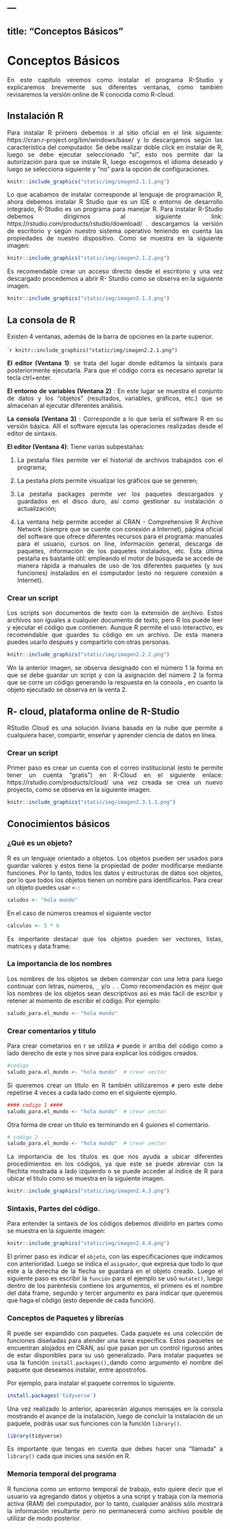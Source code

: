 ## ---
title: "Conceptos Básicos"
---
# Conceptos Básicos

<div style="text-align: justify">

En este capítulo veremos como instalar el programa R-Studio y explicaremos brevemente sus diferentes ventanas, como también revisaremos la versión online de R conocida como R-cloud.

## Instalación R

Para instalar R primero debemos ir al sitio oficial en el link siguiente:  https://cran.r-project.org/bin/windows/base/  y lo descargamos según las característica del computador. Se debe realizar doble click en instalar de R, luego se debe ejecutar seleccionado “sí”,  esto nos permite dar la autorización para que se instale R, luego escogemos el idioma deseado y luego se selecciona siguiente y “no” para la opción de configuraciones. 

```{r echo=FALSE, out.width = "653px", out.height="320px",fig.align='center', fig.cap='Instalar R.'}
knitr::include_graphics("static/img/imagen2.1.1.png")
```

Lo que acabamos de instalar corresponde al lenguaje de programación R, ahora debemos instalar R Studio que es un IDE o entorno de desarrollo integrado, R-Studio es un programa para manejar R. Para instalar R-Studio debemos dirigirnos al siguiente link: https://rstudio.com/products/rstudio/download/ . descargamos la versión de escritorio y según nuestro sistema operativo teniendo en cuenta las propiedades de nuestro dispositivo. Como se muestra en la siguiente imagen:

```{r echo=FALSE, out.width = "653px", out.height="320px",fig.align='center', fig.cap='Instalar R- Studio.'}
knitr::include_graphics("static/img/imagen2.1.2.png")
```

Es recomendable crear un acceso directo desde el escritorio y una vez descargado procedemos a abrir R- Sturdio como se observa en la siguiente imagen.

```{r echo=FALSE, out.width = "653px", out.height="320px",fig.align='center', fig.cap='R- Studio desde el escritorio.'}
knitr::include_graphics("static/img/imagen2.1.3.png")
```

## La consola de R

Existen 4 ventanas, además de la barra de opciones en la parte superior.

````{r echo=FALSE, out.width = "653px", out.height="320px",fig.align='center', fig.cap='ventanas de R_Studio.'}
knitr::include_graphics("static/img/imagen2.2.1.png")
```

**El editor (Ventana 1)**:  se trata del lugar donde editamos la sintaxis para posteriormente ejecutarla. Para que el código corra es necesario  apretar la tecla ctrl+enter.

**El entorno de variables (Ventana 2)** : En este lugar se muestra el conjunto de datos y los “objetos” (resultados, variables, gráficos, etc.) que se almacenan al ejecutar diferentes análisis.

**La consola (Ventana 3)** :  Corresponde a lo que sería el software R en su versión básica. Allí el software ejecuta las operaciones realizadas desde el editor de sintaxis.

**El editor (Ventana 4)**: Tiene varias subpestañas: 

1.	La pestaña files permite ver el historial de archivos trabajados con el programa; 

2.	La pestaña plots permite visualizar los gráficos que se generen; 

3.	La pestaña packages permite ver los paquetes descargados y guardados en el disco duro, así como gestionar su instalación o actualización;

4.	La ventana help permite acceder al CRAN - Comprehensive R Archive Network (siempre que se cuente con conexión a Internet), página oficial del software que ofrece diferentes recursos para el programa: manuales para el usuario, cursos on line, información general, descarga de paquetes, información de los paquetes instalados, etc. Esta última pestaña es bastante útil: empleando el motor de búsqueda se accede de manera rápida a manuales de uso de los diferentes paquetes (y sus funciones) instalados en el computador (esto no requiere conexión a Internet). 

### Crear un script 

Los scripts son documentos de texto con la extensión de archivo. Estos archivos son iguales a cualquier documento de texto, pero R los puede leer y ejecutar el código que contienen. Aunque R permite el uso interactivo, es recomendable que guardes tu código en un archivo. De esta manera puedes usarlo después y compartirlo con otras personas.

```{r echo=FALSE, out.width = "653px", out.height="320px",fig.align='center', fig.cap='Crear un script.' }
knitr::include_graphics("static/img/imagen2.2.2.png")
```
Wn la anterior imagen, se observa designado con el número 1  la forma en que se debe guardar un script y con la asignación del número 2 la forma que se corre un código generando la respuesta  en la consola , en cuanto la objeto ejecutado se observa en la venta 2.

## R- cloud, plataforma online de R-Studio 

RStudio Cloud es una solución liviana basada en la nube que permite a cualquiera hacer, compartir, enseñar y aprender ciencia de datos en línea. 

### Crear  un script 

Primer paso es crear un cuenta con el correo institucional (esto te permite tener un cuenta "gratis") en R-Cloud en el siguiente enlace: https://rstudio.com/products/cloud/   una vez creada se crea un nuevo proyecto, como se observa en la siguiente imagen. 

```{r echo=FALSE, out.width = "653px", out.height="320px",fig.align='center', fig.cap='R-studio cloud.'}
knitr::include_graphics("static/img/imagen2.3.1.1.png")
```

## Conocimientos básicos

### ¿Qué es un objeto?

R es un lenguaje orientado a objetos. Los objetos pueden ser usados para guardar valores y estos tiene la propiedad de poder modificarse mediante funciones. Por lo tanto, todos los datos y estructuras de datos son objetos, por lo que todos los objetos tienen un nombre para identificarlos. Para crear un objeto puedes usar `<-`:

```{r}
saludos <- "hola mundo" 
```
En el caso de números creamos el siguiente vector 
```{r}
calculos <- 5 * 6
```
Es importante destacar que los objetos pueden ser vectores, listas, matrices y data frame. 

### La importancia de los nombres

Los nombres de los objetos se deben comenzar con una letra para luego continuar con letras, números, `_` y/o `.` . Como recomendación es mejor que los nombres de los objetos sean descriptivos así es más fácil de escribir y retener al momento de escribir el código. Por ejemplo: 

```{r}
saludo_para.el_mundo <- "hola mundo" 
```

### Crear comentarios y titulo
Para crear cometarios en r se utiliza `#` puede ir arriba del código como a lado derecho de este y nos sirve para explicar los códigos creados.

```{r}
#codigo 
saludo_para.el_mundo <- "hola mundo"  # crear vector 
```

Si queremos crear un título en R también utilizaremos `#` pero este debe repetirse 4 veces a cada lado como en el siguiente ejemplo.

```{r}
#### codigo 1 #### 
saludo_para.el_mundo <- "hola mundo"  # crear vector 

```

Otra forma de crear un titulo es terminando en 4 guiones el comentario.

```{r}
# codigo 2 ----
saludo_para.el_mundo <- "hola mundo"  # crear vector 

```

La importancia de los títulos es que nos ayuda a ubicar diferentes procedimientos en los códigos, ya que este se puede abreviar con la flechita mostrada a lado izquierdo o se puede acceder al índice de R para ubicar el titulo como se muestra en la siguiente imagen. 

```{r echo=FALSE, out.width = "653px", out.height="320px",fig.align='center'}
knitr::include_graphics("static/img/imagen2.4.3.png")
```
### Sintaxis, Partes del código.

Para entender la sintaxis de los códigos debemos dividirlo en partes como se muestra en la siguiente imagen:

```{r echo=FALSE, out.width = "653px", out.height="320px",fig.align='center'}
knitr::include_graphics("static/img/imagen2.4.4.png")
```

El primer paso es indicar el `objeto`, con las especificaciones que indicamos con anterioridad. Luego se indica el `asignador`, que expresa que todo lo que este a la derecha de la flecha se guardará en el objeto creado. Luego el siguiente paso es escribir la `función`  para el ejemplo se usó `mutate()`, luego dentro de los paréntesis contiene los argumentos, el primero es el nombre del data frame, segundo y tercer argumento es para indicar que queremos que haga el código (esto depende de cada función).  

### Conceptos de Paquetes y librerías 

R puede ser expandido con paquetes. Cada paquete es una colección de funciones diseñadas para atender una tarea específica.  Estos paquetes se encuentran alojados en CRAN, así que pasan por un control riguroso antes de estar disponibles para su uso generalizado.
Para instalar paquetes se usa la función ` install.packages(), `dando como argumento el nombre del paquete que deseamos instalar, entre apostrofos.

Por ejemplo, para instalar el paquete corremos lo siguiente.
```{r eval=FALSE} 
install.packages('tidyverse')
```

Una vez realizado lo anterior, aparecerán algunos mensajes en la consola mostrando el avance de la instalación, luego de concluir la instalación de un paquete, podrás usar sus funciones con la función `library()`.

```{r}
library(tidyverse)
```

Es importante que tengas en cuenta que debes hacer una "llamada" a `library()` cada que inicies una sesión en R. 

### Memoria temporal del programa

R funciona como un entorno temporal de trabajo, esto quiere decir que el usuario va agregando datos y objetos a una script y trabaja con la memoria activa (RAM) del computador, por lo tanto, cualquier análisis sólo mostrará la información resultante pero no permanecerá como archivo posible de utilizar de modo posterior. 

<div/>
